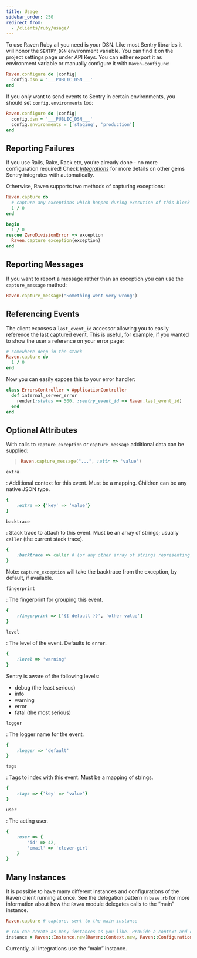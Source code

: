 ```yaml
---
title: Usage
sidebar_order: 250
redirect_from:
  - /clients/ruby/usage/
---
```


To use Raven Ruby all you need is your DSN. Like most Sentry libraries it will honor the `SENTRY_DSN` environment variable. You can find it on the project settings page under API Keys. You can either export it as environment variable or manually configure it with `Raven.configure`:

```ruby
Raven.configure do |config|
  config.dsn = '___PUBLIC_DSN___'
end
```

If you only want to send events to Sentry in certain environments, you should set `config.environments` too:

```ruby
Raven.configure do |config|
  config.dsn = '___PUBLIC_DSN___'
  config.environments = ['staging', 'production']
end
```

## Reporting Failures

If you use Rails, Rake, Rack etc, you’re already done - no more configuration required! Check [_Integrations_](../integrations/) for more details on other gems Sentry integrates with automatically.

Otherwise, Raven supports two methods of capturing exceptions:

```ruby
Raven.capture do
  # capture any exceptions which happen during execution of this block
  1 / 0
end

begin
  1 / 0
rescue ZeroDivisionError => exception
  Raven.capture_exception(exception)
end
```

## Reporting Messages

If you want to report a message rather than an exception you can use the `capture_message` method:

```ruby
Raven.capture_message("Something went very wrong")
```

## Referencing Events

The client exposes a `last_event_id` accessor allowing you to easily reference the last captured event. This is useful, for example, if you wanted to show the user a reference on your error page:

```ruby
# somewhere deep in the stack
Raven.capture do
  1 / 0
end
```

Now you can easily expose this to your error handler:

```ruby
class ErrorsController < ApplicationController
  def internal_server_error
    render(:status => 500, :sentry_event_id => Raven.last_event_id)
  end
end
```

## Optional Attributes

With calls to `capture_exception` or `capture_message` additional data can be supplied:

> ```ruby
> Raven.capture_message("...", :attr => 'value')
> ```

`extra`

: Additional context for this event. Must be a mapping. Children can be any native JSON type.

```ruby
{
    :extra => {'key' => 'value'}
}
```

`backtrace`

: Stack trace to attach to this event.  Must be an array of strings; usually `caller` (the current stack trace).

```ruby
{
    :backtrace => caller # (or any other array of strings representing a backtrace)
}
```

Note: `capture_exception` will take the backtrace from the exception, by default, if available.

`fingerprint`

: The fingerprint for grouping this event.

```ruby
{
    :fingerprint => ['{{ default }}', 'other value']
}
```

`level`

: The level of the event. Defaults to `error`.

```ruby
{
    :level => 'warning'
}
```

Sentry is aware of the following levels:

- debug (the least serious)
- info
- warning
- error
- fatal (the most serious)

`logger`

: The logger name for the event.

```ruby
{
    :logger => 'default'
}
```

`tags`

: Tags to index with this event. Must be a mapping of strings.

```ruby
{
    :tags => {'key' => 'value'}
}
```

`user`

: The acting user.

```ruby
{
    :user => {
        'id' => 42,
        'email' => 'clever-girl'
    }
}
```

## Many Instances

It is possible to have many different instances and configurations of the Raven client running at once. See the delegation pattern in `base.rb` for more information about how the `Raven` module delegates calls to the “main” instance.

```ruby
Raven.capture # capture, sent to the main instance

# You can create as many instances as you like. Provide a context and config.
instance = Raven::Instance.new(Raven::Context.new, Raven::Configuration.new)
```

Currently, all integrations use the “main” instance.
